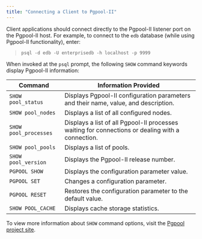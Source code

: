 ```yaml
---
title: "Connecting a Client to Pgpool-II"
---
```


<div id="connecting_a_client_to_pgpool-II" class="registered_link"></div>


Client applications should connect directly to the Pgpool-II listener port on the Pgpool-II host. For example, to connect to the `edb` database (while using Pgpool-II functionality), enter:

> `psql -d edb -U enterprisedb -h localhost -p 9999`

When invoked at the `psql` prompt, the following `SHOW` command keywords display Pgpool-II information:

| Command               | Information Provided                                                                             |
|-----------------------|--------------------------------------------------------------------------------------------------|
| `SHOW pool_status`    | Displays Pgpool-II configuration parameters and their name, value, and description.              |
| `SHOW pool_nodes`     | Displays a list of all configured nodes.                                                         |
| `SHOW pool_processes` | Displays a list of all Pgpool-II processes waiting for connections or dealing with a connection. |
| `SHOW pool_pools`     | Displays a list of pools.                                                                        |
| `SHOW pool_version`   | Displays the Pgpool-II release number.                                                           |
| `PGPOOL SHOW`         | Displays the configuration parameter value.                                                      |
| `PGPOOL SET`          | Changes a configuration parameter.                                                               |
| `PGPOOL RESET`        | Restores the configuration parameter to the default value.                                       |
| `SHOW POOL_CACHE`     | Displays cache storage statistics.                                                               |

To view more information about `SHOW` command options, visit the [Pgpool project site](https://www.pgpool.net/docs/pgpool-II-3.7.5/en/html/sql-commands.html).
